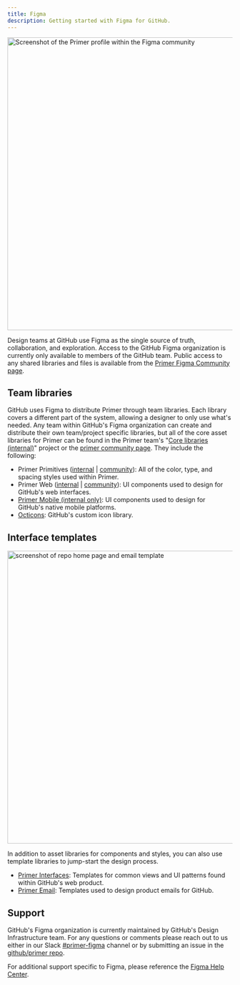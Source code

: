 ```yaml
---
title: Figma
description: Getting started with Figma for GitHub.
---
```



<ImageBox caption="Primer is a part of the Figma community and can be found using its Figma handle of @primer">
  <img
    width="656"
    alt="Screenshot of the Primer profile within the Figma community"
    src="https://user-images.githubusercontent.com/10384315/93832644-3028e080-fc2b-11ea-88d1-a7515c04fe39.png"
  />
</ImageBox>

Design teams at GitHub use Figma as the single source of truth, collaboration, and exploration. Access to the GitHub Figma organization is currently only available to members of the GitHub team. Public access to any shared libraries and files is available from the [Primer Figma Community page](https://www.figma.com/@primer).

## Team libraries

GitHub uses Figma to distribute Primer through team libraries. Each library covers a different part of the system, allowing a designer to only use what's needed. Any team within GitHub's Figma organization can create and distribute their own team/project specific libraries, but all of the core asset libraries for Primer can be found in the Primer team's "[Core libraries (internal)](https://www.figma.com/files/797266083973274396/project/8172024/Core-libraries)" project or the [primer community page](https://www.figma.com/@primer). They include the following:

- Primer Primitives ([internal](https://www.figma.com/file/B5XPE8IwGPIZDAvN7jqWqx/Primer-Primitives) | [community](https://www.figma.com/community/file/854766928300977832)): All of the color, type, and spacing styles used within Primer.
- Primer Web ([internal](https://www.figma.com/file/GCvY3Qv8czRgZgvl1dG6lp/Primer-Web?node-id=1406%3A0&t=kY6ZvRffnaGOaUib-1) | [community](https://www.figma.com/community/file/854767373644076713)): UI components used to design for GitHub's web interfaces.
- [Primer Mobile (internal only)](https://www.figma.com/file/csCViryWkkXwBsK1aLrO0X/Primer-Mobile): UI components used to design for GitHub's native mobile platforms.
- [Octicons](https://www.figma.com/community/file/809920999413919915): GitHub's custom icon library.

## Interface templates

<ImageBox caption="Example templates from Primer Interfaces and Primer Email">
  <img
    width="656"
    alt="screenshot of repo home page and email template"
    src="https://user-images.githubusercontent.com/10384315/93832849-d1b03200-fc2b-11ea-98ff-685f22236f6f.png"
  />
</ImageBox>

In addition to asset libraries for components and styles, you can also use template libraries to jump-start the design process.

- [Primer Interfaces](https://www.figma.com/file/Y2xJLFBrU7yyiDLlEkQXcF/Primer-Interfaces): Templates for common views and UI patterns found within GitHub's web product.
- [Primer Email](https://www.figma.com/file/MZM32u6Q80DOvOGlDCNIyc/Primer-Email): Templates used to design product emails for GitHub.

## Support

GitHub's Figma organization is currently maintained by GitHub's Design Infrastructure team. For any questions or comments please reach out to us either in our Slack [#primer-figma](https://github.slack.com/archives/C049REXSRBQ) channel or by submitting an issue in the [github/primer repo](https://github.com/github/primer/issues/new/choose).

For additional support specific to Figma, please reference the [Figma Help Center](https://help.figma.com/hc/en-us).
